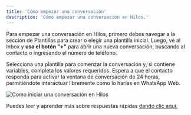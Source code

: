 ```yaml
---
title: 'Cómo empezar una conversación'
description: 'Cómo empezar una conversación en Hilos.'
---
```

Para empezar una conversación en Hilos, primero debes navegar a la sección de Plantillas para crear o elegir una plantilla inicial. Luego, ve al Inbox y **usa el botón "+"** para abrir una nueva conversación, buscando al contacto o ingresando el número de teléfono. 

Selecciona una plantilla para comenzar la conversación y, si contiene variables, completa los valores requeridos. Espera a que el contacto responda para activar la ventana de conversación de 24 horas, permitiéndote interactuar libremente como lo harías en WhatsApp Web.

![Como iniciar una conversación en Hilos](https://hilos-media.s3.us-east-2.amazonaws.com/mintlify/guides/new-agent/inbox/1+-+iniciar+una+conversacio%CC%81n+.jpeg)

Puedes leer y aprender más sobre respuestas rápidas [dando clic aquí.](https://hilos.io/docs/user/using-hilos/inbox/starting-a-conversation)
